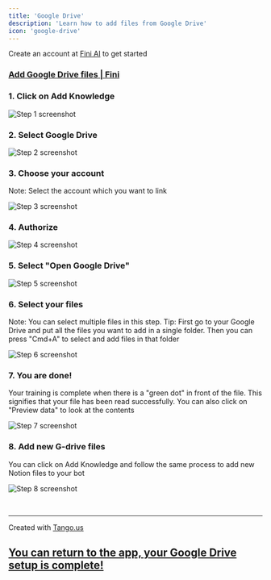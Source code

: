 ```yaml
---
title: 'Google Drive'
description: 'Learn how to add files from Google Drive'
icon: 'google-drive'
---
```


<Tip>Create an account at [Fini AI](https://app.usefini.com) to get started</Tip>

### [Add Google Drive files | Fini](https://app.usefini.com/dashboard/setup)

### 1. Click on Add Knowledge
![Step 1 screenshot](https://images.tango.us/workflows/be240b2e-6faf-4daf-92aa-d910996c3d60/steps/36540d0e-6a6b-4016-b1d8-75cd6b95337f/e7a1609d-a1fb-41b4-b92c-3f2fc8287e7c.png?crop=focalpoint&fit=crop&fp-x=0.5000&fp-y=0.5000&w=1200&border=2%2CF4F2F7&border-radius=8%2C8%2C8%2C8&border-radius-inner=8%2C8%2C8%2C8&blend-align=bottom&blend-mode=normal&blend-x=0&blend-w=1200&blend64=aHR0cHM6Ly9pbWFnZXMudGFuZ28udXMvc3RhdGljL21hZGUtd2l0aC10YW5nby13YXRlcm1hcmstdjIucG5n&mark-x=229&mark-y=89&m64=aHR0cHM6Ly9pbWFnZXMudGFuZ28udXMvc3RhdGljL2JsYW5rLnBuZz9tYXNrPWNvcm5lcnMmYm9yZGVyPTQlMkNGRjc0NDImdz0xMjEmaD0zMiZmaXQ9Y3JvcCZjb3JuZXItcmFkaXVzPTEw)


### 2. Select Google Drive
![Step 2 screenshot](https://images.tango.us/workflows/be240b2e-6faf-4daf-92aa-d910996c3d60/steps/d278511d-46db-42b1-b1a6-70780f168613/53528033-e073-4dae-8e8a-95fe00bd05a9.png?crop=focalpoint&fit=crop&fp-x=0.5000&fp-y=0.4390&fp-z=1.3909&w=1200&border=2%2CF4F2F7&border-radius=8%2C8%2C8%2C8&border-radius-inner=8%2C8%2C8%2C8&blend-align=bottom&blend-mode=normal&blend-x=0&blend-w=1200&blend64=aHR0cHM6Ly9pbWFnZXMudGFuZ28udXMvc3RhdGljL21hZGUtd2l0aC10YW5nby13YXRlcm1hcmstdjIucG5n&mark-x=235&mark-y=410&m64=aHR0cHM6Ly9pbWFnZXMudGFuZ28udXMvc3RhdGljL2JsYW5rLnBuZz9tYXNrPWNvcm5lcnMmYm9yZGVyPTYlMkNGRjc0NDImdz03MzEmaD02NiZmaXQ9Y3JvcCZjb3JuZXItcmFkaXVzPTEw)


### 3. Choose your account

Note: Select the account which you want to link

![Step 3 screenshot](https://images.tango.us/workflows/be240b2e-6faf-4daf-92aa-d910996c3d60/steps/6f201fe1-5e3b-4833-a1c6-6858484ac3a6/efe6d72b-4a18-4b6e-9cdb-d3864a2dfcde.png?crop=focalpoint&fit=crop&fp-x=0.5000&fp-y=0.5000&w=1200&border=2%2CF4F2F7&border-radius=8%2C8%2C8%2C8&border-radius-inner=8%2C8%2C8%2C8&blend-align=bottom&blend-mode=normal&blend-x=0&blend-w=1200&blend64=aHR0cHM6Ly9pbWFnZXMudGFuZ28udXMvc3RhdGljL21hZGUtd2l0aC10YW5nby13YXRlcm1hcmstdjIucG5n)


### 4. Authorize
![Step 4 screenshot](https://images.tango.us/workflows/be240b2e-6faf-4daf-92aa-d910996c3d60/steps/3660a3db-ef58-4ecd-b685-1b4b561435ef/b4c7a531-290f-4915-b2c0-304c228d3bc3.png?crop=focalpoint&fit=crop&fp-x=0.5000&fp-y=0.5000&w=1200&border=2%2CF4F2F7&border-radius=8%2C8%2C8%2C8&border-radius-inner=8%2C8%2C8%2C8&blend-align=bottom&blend-mode=normal&blend-x=0&blend-w=1200&blend64=aHR0cHM6Ly9pbWFnZXMudGFuZ28udXMvc3RhdGljL21hZGUtd2l0aC10YW5nby13YXRlcm1hcmstdjIucG5n&mark-x=608&mark-y=872&m64=aHR0cHM6Ly9pbWFnZXMudGFuZ28udXMvc3RhdGljL2JsYW5rLnBuZz9tYXNrPWNvcm5lcnMmYm9yZGVyPTQlMkNGRjc0NDImdz0yODEmaD04MiZmaXQ9Y3JvcCZjb3JuZXItcmFkaXVzPTEw)


### 5. Select "Open Google Drive"
![Step 5 screenshot](https://images.tango.us/workflows/be240b2e-6faf-4daf-92aa-d910996c3d60/steps/19671fdb-7fe8-4c7c-9fcf-88d3131bb2f0/f51006c0-01c5-400c-9bcf-cd6e7e7d9f44.png?crop=focalpoint&fit=crop&fp-x=0.5000&fp-y=0.5000&w=1200&border=2%2CF4F2F7&border-radius=8%2C8%2C8%2C8&border-radius-inner=8%2C8%2C8%2C8&blend-align=bottom&blend-mode=normal&blend-x=0&blend-w=1200&blend64=aHR0cHM6Ly9pbWFnZXMudGFuZ28udXMvc3RhdGljL21hZGUtd2l0aC10YW5nby13YXRlcm1hcmstdjIucG5n&mark-x=525&mark-y=452&m64=aHR0cHM6Ly9pbWFnZXMudGFuZ28udXMvc3RhdGljL2JsYW5rLnBuZz9tYXNrPWNvcm5lcnMmYm9yZGVyPTQlMkNGRjc0NDImdz0xNTEmaD0zOSZmaXQ9Y3JvcCZjb3JuZXItcmFkaXVzPTEw)


### 6. Select your files

Note: You can select multiple files in this step. Tip: First go to your Google Drive and put all the files you want to add in a single folder. Then you can press "Cmd+A" to select and add files in that folder

![Step 6 screenshot](https://images.tango.us/workflows/be240b2e-6faf-4daf-92aa-d910996c3d60/steps/4fc0b739-adbc-48c1-876c-2614c68fd958/5e76f84d-cd44-4d7f-847b-c86ded1a71cf.png?crop=focalpoint&fit=crop&fp-x=0.5000&fp-y=0.5000&w=1200&border=2%2CF4F2F7&border-radius=8%2C8%2C8%2C8&border-radius-inner=8%2C8%2C8%2C8&blend-align=bottom&blend-mode=normal&blend-x=0&blend-w=1200&blend64=aHR0cHM6Ly9pbWFnZXMudGFuZ28udXMvc3RhdGljL21hZGUtd2l0aC10YW5nby13YXRlcm1hcmstdjIucG5n&mark-x=20&mark-y=673&m64=aHR0cHM6Ly9pbWFnZXMudGFuZ28udXMvc3RhdGljL2JsYW5rLnBuZz9tYXNrPWNvcm5lcnMmYm9yZGVyPTQlMkNGRjc0NDImdz05NyZoPTUxJmZpdD1jcm9wJmNvcm5lci1yYWRpdXM9MTA%3D)


### 7. You are done!

Your training is complete when there is a "green dot" in front of the file. This signifies that your file has been read successfully. You can also click on "Preview data" to look at the contents

![Step 7 screenshot](https://images.tango.us/workflows/be240b2e-6faf-4daf-92aa-d910996c3d60/steps/5ab1b5a5-09fa-4428-984d-9c4f7a1fb8e6/757b8e8f-270a-4765-86c5-006016d15613.png?crop=focalpoint&fit=crop&fp-x=0.5000&fp-y=0.5000&w=1200&border=2%2CF4F2F7&border-radius=8%2C8%2C8%2C8&border-radius-inner=8%2C8%2C8%2C8&blend-align=bottom&blend-mode=normal&blend-x=0&blend-w=1200&blend64=aHR0cHM6Ly9pbWFnZXMudGFuZ28udXMvc3RhdGljL21hZGUtd2l0aC10YW5nby13YXRlcm1hcmstdjIucG5n)


### 8. Add new G-drive files

You can click on Add Knowledge and follow the same process to add new Notion files to your bot

![Step 8 screenshot](https://images.tango.us/workflows/be240b2e-6faf-4daf-92aa-d910996c3d60/steps/6b776152-9ee7-4125-81f7-6057431927d1/61d6fb62-5e0c-4ad3-901c-292ecd55d2b2.png?crop=focalpoint&fit=crop&fp-x=0.5000&fp-y=0.5000&w=1200&border=2%2CF4F2F7&border-radius=8%2C8%2C8%2C8&border-radius-inner=8%2C8%2C8%2C8&blend-align=bottom&blend-mode=normal&blend-x=0&blend-w=1200&blend64=aHR0cHM6Ly9pbWFnZXMudGFuZ28udXMvc3RhdGljL21hZGUtd2l0aC10YW5nby13YXRlcm1hcmstdjIucG5n&mark-x=238&mark-y=40&m64=aHR0cHM6Ly9pbWFnZXMudGFuZ28udXMvc3RhdGljL2JsYW5rLnBuZz9tYXNrPWNvcm5lcnMmYm9yZGVyPTQlMkNGRjc0NDImdz0xMTEmaD0zMiZmaXQ9Y3JvcCZjb3JuZXItcmFkaXVzPTEw)

<br/>

***
Created with [Tango.us](https://tango.us?utm_source=markdown&utm_medium=markdown&utm_campaign=workflow%20export%20links)

## [You can return to the app, your Google Drive setup is complete!](https://app.usefini.com/dashboard/setup)

<br/>
